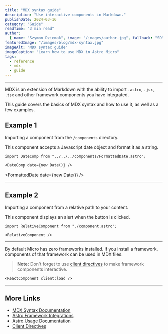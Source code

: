 ```yaml
---
title: "MDX syntax guide"
description: "Use interactive components in Markdown."
publishDate: 2024-03-16
category: "Guide"
readTime: "3 min read"
author:
  { name: "Szymon Dziemak", image: "/images/author.jpg", fallback: "SD", bio: "Software Developer" }
featuredImage: "/images/blog/mdx-syntax.jpg"
imageAlt: "MDX syntax guide"
imageCaption: "Learn how to use MDX in Astro Micro"
tags:
  - reference
  - mdx
  - guide
---
```


---

MDX is an extension of Markdown with the ability to import `.astro`,
`.jsx`, `.tsx` and other framework components you have integrated.

This guide covers the basics of MDX syntax and how to use it, as well as a few examples.

## Example 1

Importing a component from the `/components` directory.

This component accepts a Javascript date object and format it as a string.

```astro
import DateComp from "../../../components/FormattedDate.astro";

<DateComp date={new Date()} />
```


<FormattedDate date={new Date()} />

---

## Example 2

Importing a component from a relative path to your content.

This component displays an alert when the button is clicked.

```astro
import RelativeComponent from "./component.astro";

<RelativeComponent />
```


<RelativeComponent />

---

By default Micro has zero frameworks installed. If you install a framework, components of that framework can be used in MDX files.

> **Note:** Don't forget to use [client directives](https://docs.astro.build/en/reference/directives-reference/#client-directives) to make framework components interactive.

```astro
<ReactComponent client:load />
```

---

## More Links

- [MDX Syntax Documentation](https://mdxjs.com/docs/what-is-mdx)
- [Astro Framework Integrations](https://docs.astro.build/en/guides/integrations-guide)
- [Astro Usage Documentation](https://docs.astro.build/en/guides/markdown-content/#markdown-and-mdx-pages)
- [Client Directives](https://docs.astro.build/en/reference/directives-reference/#client-directives)
